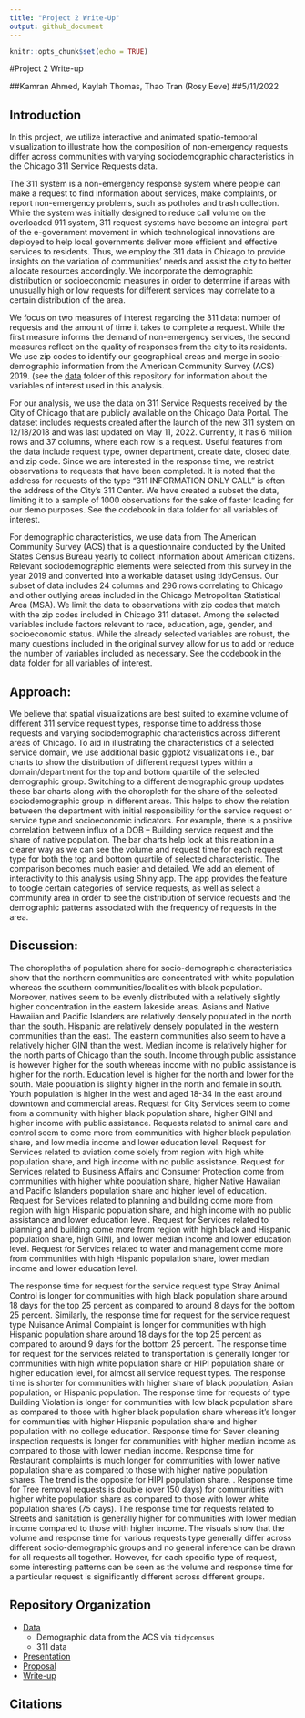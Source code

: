 ```yaml
---
title: "Project 2 Write-Up"
output: github_document
---
```


```r
knitr::opts_chunk$set(echo = TRUE)
```

#Project 2 Write-up

##Kamran Ahmed, Kaylah Thomas, Thao Tran (Rosy Eeve)
##5/11/2022

## Introduction


In this project, we utilize interactive and animated spatio-temporal visualization to illustrate how the composition of non-emergency requests differ across communities with varying sociodemographic characteristics in the Chicago 311 Service Requests data.


The 311 system is a non-emergency response system where people can make a request to find information about services, make complaints, or report non-emergency problems, such as potholes and trash collection. While the system was initially designed to reduce call volume on the overloaded 911 system, 311 request systems have become an integral part of the e-government movement in which technological innovations are deployed to help local governments deliver more efficient and effective services to residents. Thus, we employ the 311 data in Chicago to provide insights on the variation of communities’ needs and assist the city to better allocate resources accordingly. We incorporate the demographic distribution or socioeconomic measures in order to determine if areas with unusually high or low requests for different services may correlate to a certain distribution of the area.


We focus on two measures of interest regarding the 311 data: number of requests and the amount of time it takes to complete a request. While the first measure informs the demand of non-emergency services, the second measures reflect on the quality of responses from the city to its residents. We use zip codes to identify our geographical areas and merge in socio-demographic information from the American Community Survey (ACS) 2019. (see the [data]() folder of this repository for information about the variables of interest used in this
analysis.

For our analysis, we use the data on 311 Service Requests received by the City of Chicago that are publicly available on the Chicago Data Portal. The dataset includes requests created after the launch of the new 311 system on 12/18/2018 and was last updated on May 11, 2022. Currently, it has 6 million rows and 37 columns, where each row is a request. Useful features from the data include request type, owner department, create date, closed date, and zip code. Since we are interested in the response time, we restrict observations to requests that have been completed. It is noted that the address for requests of the type “311 INFORMATION ONLY CALL” is often the address of the City’s 311 Center. We have created a subset the data, limiting it to a sample of 1000 observations for the sake of faster loading for our demo purposes. See the codebook in data folder for all variables of interest.

For demographic characteristics, we use data from The American Community Survey (ACS) that is a questionnaire conducted by the United States Census Bureau yearly to collect information about American citizens. Relevant sociodemographic elements were selected from this survey in the year 2019 and converted into a workable dataset using tidyCensus. Our subset of data includes 24 columns and 296 rows correlating to Chicago and other outlying areas included in the Chicago Metropolitan Statistical Area (MSA). We limit the data to observations with zip codes that match with the zip codes included in Chicago 311 dataset. Among the selected variables include factors relevant to race, education, age, gender, and socioeconomic status. While the already selected variables are robust, the many questions included in the original survey allow for us to add or reduce the number of variables included as necessary. See the codebook in the data folder for all variables of interest.

## Approach:
We believe that spatial visualizations are best suited to examine volume of different 311 service request types, response time to address those requests and varying sociodemographic characteristics across different areas of Chicago. To aid in illustrating the characteristics of a selected service domain, we use additional basic ggplot2 visualizations i.e., bar charts to show the distribution of different request types within a domain/department for the top and bottom quartile of the selected demographic group. Switching to a different demographic group updates these bar charts along with the choropleth for the share of the selected sociodemographic group in different areas. 
This helps to show the relation between the department with initial responsibility for the service request or service type and socioeconomic indicators. For example, there is a positive correlation between influx of a DOB – Building service request and the share of native population. The bar charts help look at this relation in a clearer way as we can see the volume and request time for each request type for both the top and bottom quartile of selected characteristic. The comparison becomes much easier and detailed. 
We add an element of interactivity to this analysis using Shiny app. The app provides the feature to toogle certain categories of service requests, as well as select a community area in order to see the distribution of service requests and the demographic patterns associated with the frequency of requests in the area.

## Discussion:
The choropleths of population share for socio-demographic characteristics show that the northern communities are concentrated with white population whereas the southern communities/localities with black population. Moreover, natives seem to be evenly distributed with a relatively slightly higher concentration in the eastern lakeside areas. Asians and Native Hawaiian and Pacific Islanders are relatively densely populated in the north than the south. Hispanic are relatively densely populated in the western communities than the east. The eastern communities also seem to have a relatively higher GINI than the west. Median income is relatively higher for the north parts of Chicago than the south. Income through public assistance is however higher for the south whereas income with no public assistance is higher for the north. Education level is higher for the north and lower for the south. Male population is slightly higher in the north and female in south. Youth population is higher in the west and aged 18-34 in the east around downtown and commercial areas. 
Request for City Services seem to come from a community with higher black population share, higher GINI and higher income with public assistance.
Requests related to animal care and control seem to come more from communities with higher black population share, and low media income and lower education level.
Request for Services related to aviation come solely from region with high white population share, and high income with no public assistance.
Request for Services related to Business Affairs and Consumer Protection come from communities with higher white population share, higher Native Hawaiian and Pacific Islanders population share and higher level of education.
Request for Services related to planning and building come more from region with high Hispanic population share, and high income with no public assistance and lower education level.
Request for Services related to planning and building come more from region with high black and Hispanic population share, high GINI, and lower median income and lower education level.
Request for Services related to water and management come more from communities with high Hispanic population share, lower median income and lower education level.

The response time for request for the service request type Stray Animal Control is longer for communities with high black population share around 18 days for the top 25 percent as compared to around 8 days for the bottom 25 percent. Similarly, the response time for request for the service request type Nuisance Animal Complaint is longer for communities with high Hispanic population share around 18 days for the top 25 percent as compared to around 9 days for the bottom 25 percent.
The response time for request for the services related to transportation is generally longer for communities with high white population share or HIPI population share or higher education level, for almost all service request types. The response time is shorter for communities with higher share of black population, Asian population, or Hispanic population.
The response time for requests of type Building Violation is longer for communities with low black population share as compared to those with higher black population share whereas it’s longer for communities with higher Hispanic population share and higher population with no college education.
Response time for Sever cleaning inspection requests is longer for communities with higher median income as compared to those with lower median income.
Response time for Restaurant complaints is much longer for communities with lower native population share as compared to those with higher native population shares. The trend is the opposite for HIPI population share.	.
Response time for Tree removal requests is double (over 150 days) for communities with higher white population share as compared to those with lower white population shares (75 days).
The response time for requests related to Streets and sanitation is generally higher for communities with lower median income compared to those with higher income.
The visuals show that the volume and response time for various requests type generally differ across different socio-demographic groups and no general inference can be drawn for all requests all together. However, for each specific type of request, some interesting patterns can be seen as the volume and response time for a particular request is significantly different across different groups.


## Repository Organization

  - [Data](proj2-rosy-eeve/Data)
      - Demographic data from the ACS via `tidycensus`
      - 311 data
  - [Presentation](proj2-rosy-eeve/Presentation/README.md)
  - [Proposal](proj2-rosy-eeve/Proposal/README.md)
  - [Write-up](proj2-rosy-eeve/README.md)

## Citations

